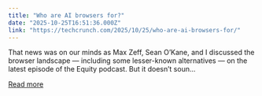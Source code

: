 ```yaml
---
title: "Who are AI browsers for?"
date: "2025-10-25T16:51:36.000Z"
link: "https://techcrunch.com/2025/10/25/who-are-ai-browsers-for/"
---
```


That news was on our minds as Max Zeff, Sean O’Kane, and I discussed the browser landscape — including some lesser-known alternatives — on the latest episode of the Equity podcast. But it doesn’t soun...

[Read more](https://techcrunch.com/2025/10/25/who-are-ai-browsers-for/)
